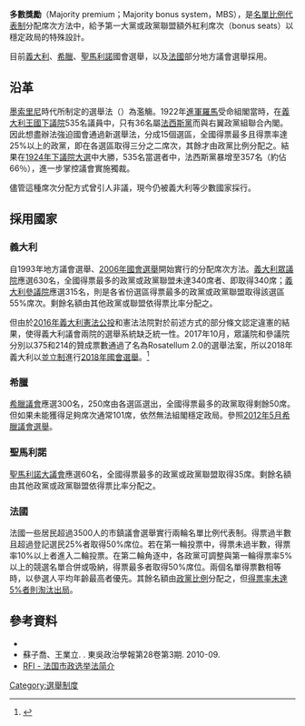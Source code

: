 {{選舉制度|單一}}
'''多數獎勵'''（Majority premium；Majority bonus system，MBS），是[[名單比例代表制|名單比例代表制]]分配席次方法中，給予第一大黨或政黨聯盟額外紅利席次（bonus seats）以穩定政局的特殊設計。

目前[[義大利|義大利]]、[[希臘|希臘]]、[[聖馬利諾|聖馬利諾]]國會選舉，以及[[法國|法國]]部分地方議會選舉採用。

==沿革==
[[墨索里尼|墨索里尼]]時代所制定的選舉法（{{tsl|it|Legge Acerbo||Legge Acerbo}}）為濫觴。1922年[[進軍羅馬|進軍羅馬]]受命組閣當時，在[[義大利王國|義大利王國]][[下議院|下議院]]535名議員中，只有36名屬[[法西斯黨|法西斯黨]]而與右翼政黨組聯合內閣。因此想盡辦法強迫國會通過新選舉法，分成15個選區，全國得票最多且得票率達25%以上的政黨，即在各選區取得三分之二席次，其餘才由政黨比例分配之。結果在[[1924年意大利大選|1924年下議院大選]]中大勝，535名當選者中，法西斯黨暴增至357名（約佔66％），進一步掌控議會實施獨裁。

儘管這種席次分配方式曾引人非議，現今仍被義大利等少數國家採行。

==採用國家==
===義大利===
自1993年地方議會選舉、[[2006年義大利國會選舉|2006年國會選舉]]開始實行的分配席次方法。[[義大利眾議院|義大利眾議院]]應選630名，全國得票最多的政黨或政黨聯盟未達340席者、即取得340席；[[義大利參議院|義大利參議院]]應選315名，則是各省份選區得票最多的政黨或政黨聯盟取得該選區55%席次。剩餘名額由其他政黨或聯盟依得票比率分配之。

但由於[[2016年義大利憲法公投|2016年義大利憲法公投]]和憲法法院對於前述方式的部分條文認定違憲的結果，使得義大利議會兩院的選舉系統缺乏統一性。2017年10月，眾議院和參議院分別以375和214的贊成票數通過了名為Rosatellum 2.0的選舉法案，所以2018年義大利以[[並立制|並立制]]進行[[2018年義大利大選|2018年國會選舉]]。<ref>{{Cite news|url=https://www.thenewslens.com/article/87396|title=若五星運動組成「民粹聯盟」勝選，將是義大利給歐元區的惡夢 - The News Lens 關鍵評論網|last=TNL特稿|date=2018-01-12|newspaper=The News Lens 關鍵評論網|accessdate=2018-01-13|language=zh-hant|archive-date=2019-06-11|archive-url=https://web.archive.org/web/20190611205827/https://www.thenewslens.com/article/87396|dead-url=no}}</ref>

===希臘===
[[希臘議會|希臘議會]]應選300名，250席由各選區選出，全國得票最多的政黨取得剩餘50席。但如果未能獲得足夠席次通常101席，依然無法組閣穩定政局。參照[[2012年5月希臘議會選舉|2012年5月希臘議會選舉]]。

===聖馬利諾===
[[聖馬利諾大議會|聖馬利諾大議會]]應選60名，全國得票最多的政黨或政黨聯盟取得35席。剩餘名額由其他政黨或政黨聯盟依得票比率分配之。

===法國===
法國一些居民超過3500人的市鎮議會選舉實行兩輪名單比例代表制。得票過半數且超過登記選民25%者取得50%席位。若在第一輪投票中，得票未過半數，得票率10%以上者進入二輪投票。在第二輪角逐中，各政黨可調整與第一輪得票率5%以上的競選名單合併或吸納，得票最多者取得50%席位。兩個名單得票數相等時，以參選人平均年齡最高者優先。其餘名額由[[名單比例代表制|政黨比例]]分配之，但[[選舉門檻|得票率未達5%者則淘汰出局]]。

==參考資料==
<references/>

*{{Cite book
| publisher = Berghahn Books
| pages = 87–89
| last = Caciagli
| first = Mario
| coauthors = Alan S. Zuckerman, Istituto Carlo Cattaneo
| title = Italian Politics: Emerging Themes and Institutional Responses
| year = 2001
}}
*蘇子喬、王業立. {{PDF|[http://www2.scu.edu.tw/politics/journal/doc/j283/1.pdf 為何廢棄混合式選舉制度？－義大利、俄羅斯與泰國選制改革之研究]}}. 東吳政治學報第28卷第3期. 2010-09.
*[http://www1.rfi.fr/actucn/articles/099/article_6334.asp RFI - 法国市政选举法简介] {{Wayback|url=http://www1.rfi.fr/actucn/articles/099/article_6334.asp |date=20200803211250 }}
</div>
{{DEFAULTSORT:Majority premium}}
{{投票制度}}
[[Category:選舉制度|Category:選舉制度]]